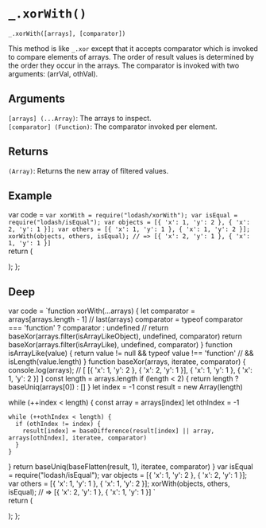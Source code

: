 # `_.xorWith()`

 `_.xorWith([arrays], [comparator])`

This method is like `_.xor` except that it accepts comparator which is invoked to compare elements of arrays. The order of result values is determined by the order they occur in the arrays. The comparator is invoked with two arguments: (arrVal, othVal).

## Arguments
`[arrays] (...Array)`: The arrays to inspect.  
`[comparator] (Function)`: The comparator invoked per element.

## Returns
`(Array)`: Returns the new array of filtered values.

## Example


var code =  `var xorWith = require("lodash/xorWith");
var isEqual = require("lodash/isEqual");
var objects = [{ 'x': 1, 'y': 2 }, { 'x': 2, 'y': 1 }];
var others = [{ 'x': 1, 'y': 1 }, { 'x': 1, 'y': 2 }];
xorWith(objects, others, isEqual);
// => [{ 'x': 2, 'y': 1 }, { 'x': 1, 'y': 1 }]
`   
  return (
    <div>
      <Embed source={code} />
    </div>
  );
};

<Demo/>

## Deep

var code =  `function xorWith(...arrays) {
  let comparator = arrays[arrays.length - 1] // last(arrays)
  comparator = typeof comparator === 'function' ? comparator : undefined
  // return baseXor(arrays.filter(isArrayLikeObject), undefined, comparator)
  return baseXor(arrays.filter(isArrayLike), undefined, comparator)
}
function isArrayLike(value) {
  return value != null && typeof value !== 'function' //  && isLength(value.length)
}
function baseXor(arrays, iteratee, comparator) {
  console.log(arrays); // [ [{ 'x': 1, 'y': 2 }, { 'x': 2, 'y': 1 }], { 'x': 1, 'y': 1 }, { 'x': 1, 'y': 2 }] ]
  const length = arrays.length
  if (length < 2) {
    return length ? baseUniq(arrays[0]) : []
  }
  let index = -1
  const result = new Array(length)

  while (++index < length) {
    const array = arrays[index]
    let othIndex = -1

    while (++othIndex < length) {
      if (othIndex != index) {
        result[index] = baseDifference(result[index] || array, arrays[othIndex], iteratee, comparator)
      }
    }
  }
  return baseUniq(baseFlatten(result, 1), iteratee, comparator)
}
var isEqual = require("lodash/isEqual");
var objects = [{ 'x': 1, 'y': 2 }, { 'x': 2, 'y': 1 }];
var others = [{ 'x': 1, 'y': 1 }, { 'x': 1, 'y': 2 }];
xorWith(objects, others, isEqual);
// => [{ 'x': 2, 'y': 1 }, { 'x': 1, 'y': 1 }]
`   
  return (
    <div>
      <Embed source={code} />
    </div>
  );
};

<DeepDemo/>
